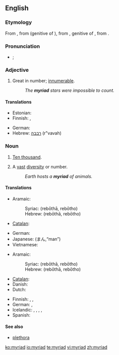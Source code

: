 {{wikipedia}}
==English==

===Etymology===
From {{etyl|frm}} {{term|myriade|lang=frm}}, from {{LL.}} {{term|myrias|lang=la}} (genitive of {{term|myriadis|lang=la}}), from {{etyl|grc}} {{term|μυριάδος|sc=polytonic|tr=myriados|lang=grc}}, genitive of {{term|μυριάς|sc=polytonic|tr=myrias||number of 10,000|lang=grc}}, from {{term|μύριος|sc=polytonic|tr=myrios||numberless, countless, infinite|lang=grc}}.

===Pronunciation===
* {{a|UK}} {{IPA|/ˈmɪ.ɹi.æd/|/ˈmɪ.ɹi.əd/}}; {{SAMPA|/"mI.ri.{d/|/"mI.ri.@d/}}

===Adjective===
{{en-adj|-}}

# Great in number; [[innumerable]].
#: ''The '''myriad''' stars were impossible to count.''

====Translations====
{{trans-top|great in number}}
* Estonian: {{t-|et|loendamatu}}
* Finnish: {{t-|fi|lukematon}}, {{t-|fi|lukuisa}}
{{trans-mid}}
* German: {{t-|de|unzählig}}
* Hebrew: [[רבבה]] (r"vavah) {{f}}
{{trans-bottom}}

===Noun===
{{en-noun}}

# {{archaic}} [[ten thousand|Ten thousand]].
# A [[vast]] [[diversity]] or number.
#: ''Earth hosts a '''myriad''' of animals.''

====Translations====
{{trans-top|ten thousand}}
* Aramaic:
*: Syriac: {{tø|arc|ܪܒܘܬܐ|f|sc=Syrc}} (rebōthā, rebōtho)
*: Hebrew: {{tø|arc|רבותא|f|sc=Hebr}} (rebōthā, rebōtho)
* [[Catalan]]: {{t|ca|miríada|f}}
{{trans-mid}}
* German: {{t+|de|Myriade|f|s}}
* Japanese: {{t+|ja|万|sc=Jpan}} (まん,“man”)
* Vietnamese: {{t|vi|vạn|xs=Vietnamese}}
{{trans-bottom}}

{{trans-top|vast diversity or number}}
* Aramaic:
*: Syriac: {{tø|arc|ܪܒܘܬܐ|f|sc=Syrc}} (rebōthā, rebōtho)
*: Hebrew: {{tø|arc|רבותא|f|sc=Hebr}} (rebōthā, rebōtho)
* [[Catalan]]: {{t|ca|miríada|f}}
* Danish: {{t+|da|myriade|c}}
* Dutch: {{t|nl|een groot aantal}}
{{trans-mid}}
* Finnish: {{t|fi|suunnaton määrä}}, {{t-|fi|myriadi}}, {{t|fi|lukematon määrä}}
* German: {{t-|de|Unmenge|f}}, {{t|de|Myriaden|f|p}}
* Icelandic: {{t|is|mýgrútur|m}}, {{t|is|urmull|f}}, {{t|is|ótal|n}}, {{t|is|ógrynni|n}}, {{t|is|aragrúi|m}}
* Spanish: {{t-|es|miríada|f}}
{{trans-bottom}}

====See also====
* [[plethora]]

[[ko:myriad]]
[[io:myriad]]
[[te:myriad]]
[[vi:myriad]]
[[zh:myriad]]